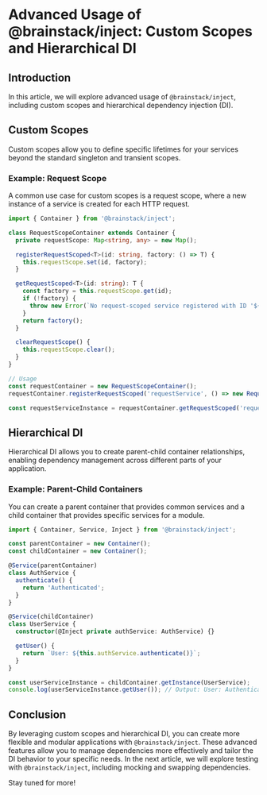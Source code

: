 # Advanced Usage of @brainstack/inject: Custom Scopes and Hierarchical DI

## Introduction

In this article, we will explore advanced usage of `@brainstack/inject`, including custom scopes and hierarchical dependency injection (DI).

## Custom Scopes

Custom scopes allow you to define specific lifetimes for your services beyond the standard singleton and transient scopes.

### Example: Request Scope

A common use case for custom scopes is a request scope, where a new instance of a service is created for each HTTP request.

```typescript
import { Container } from '@brainstack/inject';

class RequestScopeContainer extends Container {
  private requestScope: Map<string, any> = new Map();

  registerRequestScoped<T>(id: string, factory: () => T) {
    this.requestScope.set(id, factory);
  }

  getRequestScoped<T>(id: string): T {
    const factory = this.requestScope.get(id);
    if (!factory) {
      throw new Error(`No request-scoped service registered with ID '${id}'`);
    }
    return factory();
  }

  clearRequestScope() {
    this.requestScope.clear();
  }
}

// Usage
const requestContainer = new RequestScopeContainer();
requestContainer.registerRequestScoped('requestService', () => new RequestService());

const requestServiceInstance = requestContainer.getRequestScoped('requestService');
```

## Hierarchical DI

Hierarchical DI allows you to create parent-child container relationships, enabling dependency management across different parts of your application.

### Example: Parent-Child Containers

You can create a parent container that provides common services and a child container that provides specific services for a module.

```typescript
import { Container, Service, Inject } from '@brainstack/inject';

const parentContainer = new Container();
const childContainer = new Container();

@Service(parentContainer)
class AuthService {
  authenticate() {
    return 'Authenticated';
  }
}

@Service(childContainer)
class UserService {
  constructor(@Inject private authService: AuthService) {}

  getUser() {
    return `User: ${this.authService.authenticate()}`;
  }
}

const userServiceInstance = childContainer.getInstance(UserService);
console.log(userServiceInstance.getUser()); // Output: User: Authenticated
```

## Conclusion

By leveraging custom scopes and hierarchical DI, you can create more flexible and modular applications with `@brainstack/inject`. These advanced features allow you to manage dependencies more effectively and tailor the DI behavior to your specific needs. In the next article, we will explore testing with `@brainstack/inject`, including mocking and swapping dependencies.

Stay tuned for more!